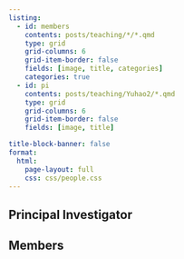 ```yaml
---
listing:
  - id: members
    contents: posts/teaching/*/*.qmd
    type: grid
    grid-columns: 6
    grid-item-border: false
    fields: [image, title, categories]
    categories: true
  - id: pi
    contents: posts/teaching/Yuhao2/*.qmd
    type: grid
    grid-columns: 6
    grid-item-border: false
    fields: [image, title]

title-block-banner: false
format:
  html:
    page-layout: full
    css: css/people.css
---
```


## Principal Investigator
::: {#pi}
:::

## Members

::: {#members}
:::
